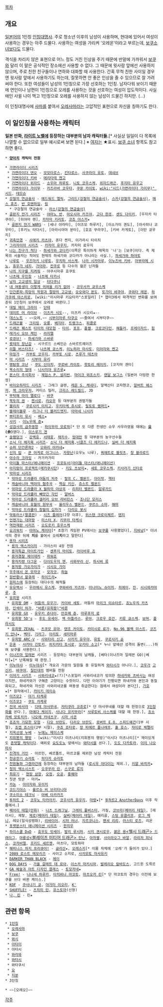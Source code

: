 {{{+1 俺(おれ)}}}

[[목차]]

== 개요 ==
[[일본어]]의 1인칭 [[인칭대명사]]. 주로 청소년 이후의 남성이 사용하며, 현대에 있어서 여성이 사용하는 경우는 아주 드물다. 사용하는 여성을 가리켜 '오레온'이라고 부르는데, [[보쿠소녀]]보다도 드물다.

격식을 차리지 않은 표현으로 어느 정도 거친 인상을 주기 때문에 반말에 가까워서 [[보쿠]]와 달리 이 말은 공식적인 장소에선 사용할 수 없다. 그 때문에 윗사람 앞에선 사용하지 않으며, 주로 친한 친구들이나 연하와 대화할 때 사용한다. 간혹 무척 친한 사이일 경우엔 윗사람 앞에서 사용하기도 하는데, 잘못하면 안 좋은 인상을 줄 수 있으므로 잘 가려 써야 한다. 또한 여성들이 남성의 1인칭으로 가장 선호하는 1인칭. 남자다워 보이기 때문에 연인이나 남편이 1인칭으로 오레를 사용하는 것을 선호하는 여성이 압도적이다. 사실 애인 사귈 나이 먹고 1인칭으로 오레를 사용하지 않는 남성이 드물긴 하지만. (...)

이 인칭대명사에 [[사마#s-2|사마]]를 붙여서 [[오레사마]]라는 고압적인 표현으로 자신을 칭하기도 한다.

== 이 일인칭을 사용하는 캐릭터 ==
'''일본 만화, [[라이트 노벨]]에 등장하는 대부분의 남자 캐릭터들.'''[* 사실상 일일이 다 목록에 나열할 수 없으므로 일부 예시로써 보면 된다.]
※ [[여자]]는 ★표시. [[보쿠 소녀]] 항목도 참고하면 좋다.

 * '''[[양아치]] 캐릭터 전원'''

 * [[가면라이더 시리즈]]
  * [[가면라이더 덴오]] - [[모모타로스]], [[킨타로스]], [[사쿠라이 유토]], [[데네브]]
  * [[가면라이더 키바]] - [[에리타테 켄고]]
  * [[가면라이더 위자드]] - [[소우마 하루토]], [[니토 코우스케]], [[위자드래곤]], [[후지타 유우고]]
  * [[가면라이더 가이무]] - [[카즈라바 코우타]], [[쿠몬 카이토]], [[wiki:"시드(가면라이더 가이무)" 시드]], [[데므슈]]
 * [[강철의 연금술사]] - [[에드워드 엘릭]], [[그리드(강철의 연금술사)]], [[스카(강철의 연금술사)]], [[매스 휴즈]], [[반 호엔하임]], [[링]]
   * 구강철의 연금술사 - [[라스(강철의 연금술사)]]
 * [[골판지 전기 시리즈]] - [[야마노 반]], [[아오시마 카즈야]], [[고다 한조]], [[센도 다이키]], [우자키 타쿠야], [히야마 렌], [[카자마 키리토]], [[코죠 아스카]]★
  * [[골판지 전기 WARS]] - [세나 아라타], [이즈모 하루키], [이소가이 겐도], [아사히나 코우타], [후키노 타다시], [아라시야마 분타], [호죠 무라쿠], [키바 카게토], [이탄 쿄우지]
 * [[귀축안경]] - [[사에키 카츠야]], 혼다 켄지, 이가라시 타이치
 * [[그리자이아 시리즈]] - [[카자미 유우지]], 카자미 료우지
 * [[나는 친구가 적다]] - [[하세가와 코다카]](이쪽은 특이하게 제목의 '나'는 [보쿠]이다. 즉 제목의 서술자는 적어도 현재의 하세가와 코다카가 아니라는 사실.), [[하세가와 하야토]]
 * [[나루토]] - [[우즈마키 나루토]], [[우치하 사스케]], [[나라 시카마루]], [[이누즈바 키바]], [[아부라메 시노]], [[휴우가 네지]], [[가아라]], [[칸쿠로]] 등 다수의 젊은 닌자들
 * [[나의 지구를 지켜줘]] - 야쿠시마루 호쿠토
 * [[나츠메 우인장]] - [[나츠메 타카시]]
 * [[남자 고교생의 일상]] - [[타다쿠니]]
 * [[내 여동생이 이렇게 귀여울 리가 없어]] - [[코우사카 쿄우스케]]
 * [[단간론파-희망의 학원과 절망의 고교생-]] [[오오와다 몬도]], [[토가미 뱌쿠야]], [[쿠와타 레온]], [[하가쿠레 야스히로]], [wiki:"이시마루 키요타카"스포일러] [* 챕터3에서 파격적인 변화를 보여준뒤 1인칭이 보쿠에서 오레로 바뀐다.]
 * [[데빌 메이 크라이]] - [[단테(데빌 메이 크라이)|단테]]
 * [[데이트 어 라이브]] - [[이츠카 시도]]--, 이츠카 시오리★--
 * [[데스노트]] - ~~오레,~~ [[시부이마루 타쿠오]] ~~줄여서 시부타쿠~~
 * [[드래곤볼]] - [[크리링]], [[오룡]], [[베지터]], [[트랭크스]], [[피콜로(드래곤볼)|피콜로]]
 * [[드래곤 퀘스트]] [[타이의 대모험]] - [[타이(타이의 대모험)|타이]], [[포프]], [[흉켈]], [[크로코다인]], [[해들러]], [[프레이자드]], [[힘(타이의 대모험)|힘]]
 * [[레거시 오브 케인]] - [[라지엘(레거시 오브 케인)|라지엘]]
 * [[로큐브!]] - [[하세가와 스바루]]
 * [[롯테의 장난감]] - 시구르드 스베인슨 스바르트헤이즈
 * [[리틀 버스터즈!]] - [[나츠메 쿄스케]], [[이노하라 마사토]], [[미야자와 켄고]]
 * [[마징가]] - [[카부토 코우지]], [[카부토 시로]], [[츠루기 테츠야]]
 * [[마 시리즈]] - [[시부야 유리]]
 * [[명탐정 코난]] - [[쿠도 신이치]], [[쿠로바 카이토]], [[핫토리 헤이지]], [코지마 겐타]
 * [[목소리의 형태]] - [[니시미야 유즈루]]★
 * [[몬스터 주식회사]] - [[제임스 P. 설리반]], [[마이크 와조스키]], [[랜달 보그스]] (일본어 더빙판 한정)
 * [[바이오하자드 시리즈]] - 그레그 글렌, [[레온 S. 케네디]], 알렉산더 코자첸코, [[알버트 웨스커]], [[잭 크라우저]], 커티스 밀러, [[크리스 레드필드]], JD
 * [[부탁해 마이 멜로디]] - [[바쿠(부탁해 마이 멜로디)|바쿠]]
 * [[북두의 권]] - [[켄시로]], [[라오우]] 등 대부분의 권법가들
 * [[블리치]] - [[쿠로사키 이치고]], [[우키타케 쥬시로]], [[릴토토 램퍼드]]★
 * [[블레이블루]] - [[라그나 더 블러드엣지]], [[아마네 니시키]]
 * [[쁘티프리 유시]] - [[베스]]★
 * [[사키(만화)|사키]] - [[이노우에 쥰(사키)|이노우에 쥰]]★
 * [[성검사의 금주영창]] - [[하이무라 모로하]][* 단 또 다른 전생인 슈우 사우라였을 때에는 '''[[요#s-5|요]](余)'''였다.], [[이스루기 겐]]
 * [[슬램덩크]] - [[강백호]], [[서태웅]], [[채치수]], [[정대만]] 등 대부분의 농구선수들
 * [[소닉 더 헤지혹 시리즈]]- [[소닉 더 헤지혹]],[[너클즈 디 에키드나]], [[실버 더 헤지혹]]
 * [[슈퍼 단간론파2]] - [[오와리 아카네]]★
 * [[신의 탑]] - [[쿤 아게로 아그니스]], [[자왕난]](오우노 나루), [[쿼에트로 블릿츠]], [[창 블라로드]]
 * [[아수라 크라잉]] - 카가카가리
 * [[아이돌 마스터/애니메이션]] - [[프로듀서(아이돌 마스터/애니메이션)]]
 * [[아지랑이 프로젝트]]([[메카쿠시단]]) - [[키도 츠보미]]★, [[세토 코우스케]], [[키사라기 신타로]]
 * [[악마성 시리즈]]
  * [[악마성 드라큘라 어둠의 저주]] - [[랄프 C. 벨몬드]], [[아이작 라포레제|아이작]], [[헥터(악마성 시리즈)|헥터]]
  * [[캐슬바니아 백야의 협주곡]] - [[맥심 키신]], [[쥬스트 벨몬드]]
  * [[악마성 드라큘라 X 월하의 야상곡]] - [[리히터 벨몬드]], [[아드리안 파렌하이츠 체페슈|알루카드]]
  * [[악마성 드라큘라 빼앗긴 각인]] - [[알버스]]
  * [[악마성 드라큘라 갤러리 오브 라비린스]] - [[조나단 모리스]]
  * [[캐슬바니아 효월의 원무곡]] - [[율리우스 벨몬드]], [[쿠르스 소마]], [[해머(악마성 시리즈)|해머]]
  * [[악마성 드라큘라 창월의 십자가]] - [[다리오 봇시]]
 * [[악튜러스]]([[팔콤]]판) - [[시즈 플레어]](2장 이후), [[위스텐 크로이체르]], [[텐지]]
 * [[언젠가는 대마왕]] - [[미스터 X]], [[키무라 타케시]]
 * [[역전재판 시리즈]] - [[오도로키 호우스케]]
 * [[요괴워치]] - [[아마노 케이타]][* 초창기 게임판 PV에서는 [[보쿠]]를 사용했었다], [[지바냥]][* 이녀석의 경우 뒤에 '''치'''를 붙여서 오레'''치'''라고 말한다]
 * [[용자 시리즈]]
  * [[용자 엑스카이저]] - 가이스터 4장 전원
  * [[용자특급 마이트가인]] - [[센푸지 마이토]], [[라이바루 죠]]
  * [[용자경찰 제이데커]] - [[파워죠]]
  * [[용자지령 다그온]] - [[다이도우지 엔]], [[사와무라 신]], [[하시바 류]]
  * [[용자왕 가오가이가]] - [[시시오 가이]]
 * [[우주에서 온 모자코]] - [[모자코]], [[하늘]]
 * [[원반황녀 왈큐레]] - [[하이드라(원반황녀 왈큐레)|하이드라]]★
 * [[원피스(만화)|원피스]]에 등장하는 대다수의 해적들
 * [[유유백서]] - [[우라메시 유스케]], [[쿠와바라 카즈마]], [[쿠라마(유유백서)|미나미노 슈이치]], [[히에이]], [[진#s-2.2.1|진]], [[시시와카마루]], [[추#s-3|추]]
 * [[유희왕]] 시리즈
  * [[유희왕 듀얼몬스터즈|유희왕 DM]] - [[어둠의 유우기]], [[카이바 세토]], 어둠의 [[마리크 이슈타르]], [[죠노우치 카츠야]], [[인섹터 하가]], [["바론(유희왕)"바론]]
  * [[유희왕 GX]] - [[유우키 쥬다이]], [[만죠메 쥰]], [[마루후지 료]]
  * [[유희왕 파이브디즈|유희왕 5D's]] - [[후도 유세이]], [[잭 아틀라스]], [[루아(유희왕)|루아]], [[크로우 호건]], [[키류 쿄스케]], [[보머]], [[플라시도]]
  * [[유희왕 ZEXAL]] - [[츠쿠모 유마]], [[텐조 카이토]], [[카미시로 료가]], [[No.96 블랙 미스트]], [[코즈키 안나]]★, [[벡터(유희왕)|벡터]], [[기라그]], [[아리토]], [[세미마루]]
  * [[유희왕 ARC-V]] - [[사와타리 신고]], [[사카키 유우야]], [[유토(유희왕)|유토]], [[쿠로사키 슌(유희왕)|쿠로사키 슌]]
 * [[은혼]] - [[사카타 긴토키]], [[히지카타 토시로]], [[오키타 소고]][* 누나 앞에선 성격이 돌변(...)하여 보쿠를 사용한다.]
 * [[이나즈마 일레븐]] 시리즈 - 등장하는 대부분의 남캐들, [베타(이나즈마 일레븐 GO)|베타]★[* 난폭해질 때 한정.]
 * [[이누야샤]] - [[이누야샤(등장인물)|이누야샤]][* 개요괴 가문의 일원들 중 유일하게 [[와타시]]가 아니다.], [[코우가(이누야샤)|코우가]] [[고신키]], [[뱌쿠야]], [[칠인대]]의 멤버들 전원
 * [[이야기 시리즈]] - [[사와리네코]]★(?)[*스포일러 사와리네코가 빙의한 [[하네카와 츠바사]]는 여성이지만, 하네카와가 구해준 고양이는 수컷이다. 다만 이야기가 진행되면 하네카와 본인과 동질화되고, 하네카와 자신은 사와리네코를 여동생 취급한다는 점에서 여성이라 본다[[근성체|?]]], [[가호]]★[* 원작에서], [[카이키 데이슈]]
 * [[이즈모2]] - [[야기 타케루]]
 * [[이즈모3]] - [[쿠도 카케루]]
 * [[전국 바사라]] - [[다테 마사무네(전국 바사라)|다테 마사무네]], [[카타쿠라 코쥬로]][* 단 마사무네를 대할 때 한정으로 [[3인칭화]]를 쓴다.], [[마에다 케이지(전국 바사라)|마에다 케이지]], [[사나다 유키무라(전국 바사라)|사나다 유키무라]][* [[사루토비 사스케]]를 대할 때 한정.], [[쵸소카베 모토치카(전국 바사라)|쵸소카베 모토치카]], [[나오에 카네츠구(전국 바사라)|나오에 카네츠구]], [[시마 사콘]]
 * [[죠죠의 기묘한 모험]] - [[디오 브란도]], [[다리오 브란도]], [[로버트 E.O. 스피드왜건]](1부 시절), [[죠셉 죠스타]](2부 시절), [[쿠죠 죠타로]], [[장 피에르 폴나레프]], [[홀 호스]], [[쟈이로 체펠리]]
 * [[지옥선생 누베]] - [[누에노 메이스케]]
 * [[지휘봉의 행방]] - [wiki:"이시다 미츠나리(지휘봉의 행방)"이시다 미츠나리][* 재미있게도 [[존댓말 캐릭터]]다. 예외로 [[요도도노]] 앞에서는 [[와타시]]을 쓴다.], [[도도 다카토라]], [[이이 나오마사]]
 * [[진격의 거인]] - 아르민, 베르톨트, 마르코를 제외한 남성 캐릭터 전원
 * [[천공전기 슈라토]] - [[히다카 슈라토]]
 * [[천원돌파 그렌라간]]에 등장하는 대부분의 남자들 ([[로시우 아다이]]는 제외.), [[키얄 바치카]]★
 * [[청의 엑소시스트]] - [[오쿠무라 린]], [[스구로 류지]]
 * [[최유기]] - [[현장 삼장]], [[사오정(최유기)|오정]], [[손오공(최유기)|오공]], [[홍해아]]
 * 칫쿤 탓쿤 - 마키★
 * [[카논]] - [[아이자와 유이치]]
 * [[코드기아스]] - [[를르슈 비 브리타니아]]
 * [[쿠소미소 테크닉]] - [[아베 타카카즈]]
 * [[투하트 2]] - [[코우노 타카아키]], [[코우사카 유우지]], [[마량(투하트 2)|마량]]★[* [[투하트2 AnotherDays]] 이후 작품에서.]
 * [[페어리 테일(만화)]] - [[나츠 드래그닐]], [[그레이 풀버스터]], 가질, [[코브라(페어리 테일)]], [레이서], 제랄, [[제로(페어리 테일)]], [[실버(페어리 테일)]], 에리골, [[스팅 유클리프]], [[로그 체니]], 레오(일식성령화), [[리바이어]], [[시저 러너]], [[지르코니스]], [[팬셔 리리]], [[러스티 로즈]], 리온
 * [[포켓몬스터 애니메이션 시리즈]] - [[한지우(포켓몬스터 애니메이션 시리즈)|한지우]]
 * [[하이스쿨 DxD]] - [[효우도 잇세이]], [[발리 루시퍼]], [[사지 겐시로우]], [[웰시 드래곤 드래이그|붉은 용<웰시 드래곤> 드래이그]], [[블레이즈 미티어 드래곤 탄닌|마룡성<블레이즈 미티어 드래곤> 탄닌]], [[아자젤(하이스쿨 DxD)|아자젤]], [[사이라오그 바알]], [[라이저 피닉스]], [[코카비엘]], [[프리드 세르젠]], 마츠다, 모토하마 
 * [[해피니스 차지 프리큐어!]] - [[글라산]]★, [[오레스키]][* 이름 자체에 '오레'가 들어가 있다.]
 * [[2009 로스트 메모리즈]] - 사이고 소지로, [[사카모토 마사유키]]
 * [[DARKER THAN BLACK]] - [[헤이(DARKER THAN BLACK)|헤이]]
 * [[DOG DAYS]] - [[가울 갈레트 데 로아]], [[이스카 마키시마]], [[발레리오 칼바도스]], 고드윈 도뤼르
 * [[GA 예술과 아트 디자인 클래스]] - [[토모카네]]★
 * [[Free!]] - [[나나세 하루카]], [[타치바나 마코토]], [[마츠오카 린]][* 단 마코토의 경우는 이전에 보쿠를 쓰다 바뀐 케이스.]
 * [[KOF]] - [[쿠사나기 쿄]], [[야가미 이오리]], [[K']]
 * [[SHUFFLE!]] - [[츠치미 린]], [[유스토마]](신왕)
 * [[나, 린]] - 린★

== 관련 항목 ==
 * [[1인칭]]
  * [[오레사마]]
  * [[보쿠]]
  * [[와시]]
  * [[아타이]]
  * 아타시
  * [[와라와]]
  * [[와타시]]
  * 와타쿠시
  * [[요#s-5|요]]
  * [[지분]]
 * 3인칭

 * ~~[오레오]~~


[[각주]]
